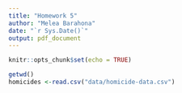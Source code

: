 ```yaml
---
title: "Homework 5"
author: "Melea Barahona"
date: "`r Sys.Date()`"
output: pdf_document
---
```


```r
knitr::opts_chunk$set(echo = TRUE)
```

```r
getwd()
homicides <-read.csv("data/homicide-data.csv")

```

